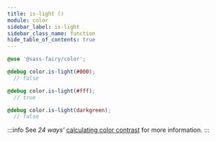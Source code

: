 ```yaml
---
title: is-light ()
module: color
sidebar_label: is-light
sidebar_class_name: function
hide_table_of_contents: true
---
```


<DocPage spec={Spec} />

```scss
@use '@sass-fairy/color';

@debug color.is-light(#000);
  // false

@debug color.is-light(#fff);
  // true

@debug color.is-light(darkgreen);
  // false
```

:::info
See *24 ways’* <a href="http://24ways.org/2010/calculating-color-contrast" target="_blank" rel="nofollow noreferrer noopener">calculating color contrast</a> for more information.
:::
